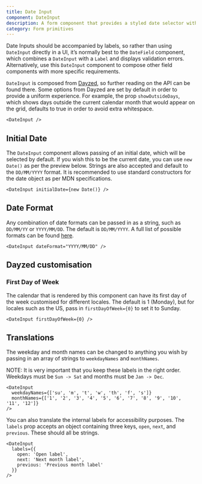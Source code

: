```yaml
---
title: Date Input
component: DateInput
description: A form component that provides a styled date selector without a label
category: Form primitives
---
```


Date Inputs should be accompanied by labels, so rather than using `DateInput` directly in a UI,
it’s normally best to the `DateField` component, which combines a `DateInput` with a `Label` and
displays validation errors. Alternatively, use this `DateInput` component to compose other field components
with more specific requirements.

`DateInput` is composed from [Dayzed](https://github.com/deseretdigital/dayzed), so further reading on the API can be found there. Some options from Dayzed are set by default in order to provide a uniform experience. For example, the prop `showOutsideDays`, which shows days outside the current calendar month that would appear on the grid, defaults to true in order to avoid extra whitespace.

```tsx preview
<DateInput />
```

## Initial Date

The `DateInput` component allows passing of an initial date, which will be selected by default. If you wish this to be the current date, you can use `new Date()` as per the preview below. Strings are also accepted and default to the `DD/MM/YYYY` format. It is recommended to use standard constructors for the date object as per MDN specifications.

```tsx preview
<DateInput initialDate={new Date()} />
```

## Date Format

Any combination of date formats can be passed in as a string, such as `DD/MM/YY` or `YYYY/MM/DD`. The default is `DD/MM/YYYY`. A full list of possible formats can be found [here](https://day.js.org/docs/en/parse/string-format#list-of-all-available-parsing-tokens).

```tsx
<DateInput dateFormat="YYYY/MM/DD" />
```

## Dayzed customisation

### First Day of Week

The calendar that is rendered by this component can have its first day of the week customised for different locales. The default is 1 (Monday), but for locales such as the US, pass in `firstDayOfWeek={0}` to set it to Sunday.

```tsx
<DateInput firstDayOfWeek={0} />
```

## Translations

The weekday and month names can be changed to anything you wish by passing in an array of strings to `weekdayNames` and `monthNames`.

NOTE: It is very important that you keep these labels in the right order. Weekdays must be `Sun -> Sat` and months must be `Jan -> Dec`.

```tsx
<DateInput
  weekdayNames={['su', 'm', 't', 'w', 'th', 'f', 's']}
  monthNames={['1', '2', '3', '4', '5', '6', '7', '8', '9', '10', '11', '12']}
/>
```

You can also translate the internal labels for accessibility purposes. The `labels` prop accepts an object containing three keys, `open`, `next`, and `previous`. These should all be strings.

```tsx
<DateInput
  labels={{
    open: 'Open label',
    next: 'Next month label',
    previous: 'Previous month label'
  }}
/>
```
